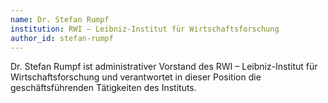 ```yaml
---
name: Dr. Stefan Rumpf
institution: RWI – Leibniz-Institut für Wirtschaftsforschung
author_id: stefan-rumpf
---
```


Dr. Stefan Rumpf ist administrativer Vorstand des RWI – Leibniz-Institut für Wirtschaftsforschung und verantwortet in dieser Position die geschäftsführenden Tätigkeiten des Instituts.
